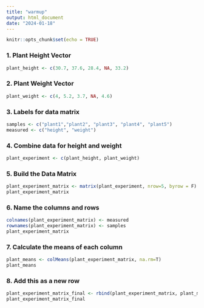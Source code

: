 ```yaml
---
title: "warmup"
output: html_document
date: "2024-01-18"
---
```


```r
knitr::opts_chunk$set(echo = TRUE)
```

### 1. Plant Height Vector 
```r
plant_height <- c(30.7, 37.6, 28.4, NA, 33.2)
```

### 2. Plant Weight Vector 
```r
plant_weight <- c(4, 5.2, 3.7, NA, 4.6)
```

### 3. Labels for data matrix
```r
samples <- c("plant1","plant2", "plant3", "plant4", "plant5")
measured <- c("height", "weight")
```

### 4. Combine data for height and weight 
```r
plant_experiment <- c(plant_height, plant_weight)
```

### 5. Build the Data Matrix
```r
plant_experiment_matrix <- matrix(plant_experiment, nrow=5, byrow = F)
plant_experiment_matrix
```
### 6. Name the columns and rows 
```r
colnames(plant_experiment_matrix) <- measured
rownames(plant_experiment_matrix) <- samples
plant_experiment_matrix
```
### 7. Calculate the means of each column
```r
plant_means <- colMeans(plant_experiment_matrix, na.rm=T)
plant_means
```

### 8. Add this as a new row
```r
plant_experiment_matrix_final <- rbind(plant_experiment_matrix, plant_means)
plant_experiment_matrix_final
```

